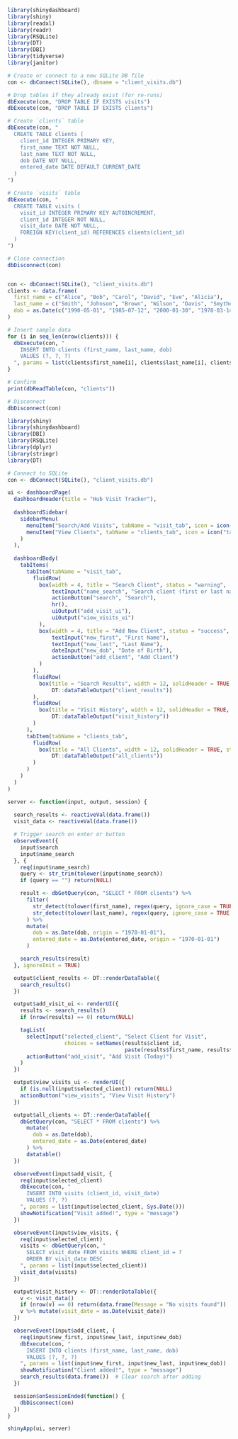 

```r
library(shinydashboard)
library(shiny)
library(readxl)
library(readr)
library(RSQLite)
library(DT)
library(DBI)
library(tidyverse)
library(janitor)
```

```r
# Create or connect to a new SQLite DB file
con <- dbConnect(SQLite(), dbname = "client_visits.db")
```
```r



# Drop tables if they already exist (for re-runs)
dbExecute(con, "DROP TABLE IF EXISTS visits")
dbExecute(con, "DROP TABLE IF EXISTS clients")

# Create `clients` table
dbExecute(con, "
  CREATE TABLE clients (
    client_id INTEGER PRIMARY KEY,
    first_name TEXT NOT NULL,
    last_name TEXT NOT NULL,
    dob DATE NOT NULL,
    entered_date DATE DEFAULT CURRENT_DATE
  )
")

# Create `visits` table
dbExecute(con, "
  CREATE TABLE visits (
    visit_id INTEGER PRIMARY KEY AUTOINCREMENT,
    client_id INTEGER NOT NULL,
    visit_date DATE NOT NULL,
    FOREIGN KEY(client_id) REFERENCES clients(client_id)
  )
")

# Close connection
dbDisconnect(con)



```
```r
con <- dbConnect(SQLite(), "client_visits.db")
clients <- data.frame(
  first_name = c("Alice", "Bob", "Carol", "David", "Eve", "Alicia"),
  last_name = c("Smith", "Johnson", "Brown", "Wilson", "Davis", "Smythe"),
  dob = as.Date(c("1990-05-01", "1985-07-12", "2000-01-30", "1978-03-14", "1992-09-09", "1991-11-11"))
)

# Insert sample data
for (i in seq_len(nrow(clients))) {
  dbExecute(con, "
    INSERT INTO clients (first_name, last_name, dob)
    VALUES (?, ?, ?)
  ", params = list(clients$first_name[i], clients$last_name[i], clients$dob[i]))
}

# Confirm
print(dbReadTable(con, "clients"))

# Disconnect
dbDisconnect(con)
```


```r

library(shiny)
library(shinydashboard)
library(DBI)
library(RSQLite)
library(dplyr)
library(stringr)
library(DT)

# Connect to SQLite
con <- dbConnect(SQLite(), "client_visits.db")

ui <- dashboardPage(
  dashboardHeader(title = "Hub Visit Tracker"),
  
  dashboardSidebar(
    sidebarMenu(
      menuItem("Search/Add Visits", tabName = "visit_tab", icon = icon("user-plus")),
      menuItem("View Clients", tabName = "clients_tab", icon = icon("table"))
    )
  ),
  
  dashboardBody(
    tabItems(
      tabItem(tabName = "visit_tab",
        fluidRow(
          box(width = 4, title = "Search Client", status = "warning",
              textInput("name_search", "Search client (first or last name):"),
              actionButton("search", "Search"),
              hr(),
              uiOutput("add_visit_ui"),
              uiOutput("view_visits_ui")
          ),
          box(width = 4, title = "Add New Client", status = "success",
              textInput("new_first", "First Name"),
              textInput("new_last", "Last Name"),
              dateInput("new_dob", "Date of Birth"),
              actionButton("add_client", "Add Client")
          )
        ),
        fluidRow(
          box(title = "Search Results", width = 12, solidHeader = TRUE, status = "primary",
              DT::dataTableOutput("client_results"))
        ),
        fluidRow(
          box(title = "Visit History", width = 12, solidHeader = TRUE, status = "info",
              DT::dataTableOutput("visit_history"))
        )
      ),
      tabItem(tabName = "clients_tab",
        fluidRow(
          box(title = "All Clients", width = 12, solidHeader = TRUE, status = "info",
              DT::dataTableOutput("all_clients"))
        )
      )
    )
  )
)

server <- function(input, output, session) {
  
  search_results <- reactiveVal(data.frame())
  visit_data <- reactiveVal(data.frame())

  # Trigger search on enter or button
  observeEvent({
    input$search
    input$name_search
  }, {
    req(input$name_search)
    query <- str_trim(tolower(input$name_search))
    if (query == "") return(NULL)

    result <- dbGetQuery(con, "SELECT * FROM clients") %>%
      filter(
        str_detect(tolower(first_name), regex(query, ignore_case = TRUE)) |
        str_detect(tolower(last_name), regex(query, ignore_case = TRUE))
      ) %>%
      mutate(
        dob = as.Date(dob, origin = "1970-01-01"),
        entered_date = as.Date(entered_date, origin = "1970-01-01")
      )

    search_results(result)
  }, ignoreInit = TRUE)

  output$client_results <- DT::renderDataTable({
    search_results()
  })

  output$add_visit_ui <- renderUI({
    results <- search_results()
    if (nrow(results) == 0) return(NULL)

    tagList(
      selectInput("selected_client", "Select Client for Visit",
                  choices = setNames(results$client_id,
                                     paste(results$first_name, results$last_name))),
      actionButton("add_visit", "Add Visit (Today)")
    )
  })

  output$view_visits_ui <- renderUI({
    if (is.null(input$selected_client)) return(NULL)
    actionButton("view_visits", "View Visit History")
  })

  output$all_clients <- DT::renderDataTable({
    dbGetQuery(con, "SELECT * FROM clients") %>%
      mutate(
        dob = as.Date(dob),
        entered_date = as.Date(entered_date)
      ) %>%
      datatable()
  })

  observeEvent(input$add_visit, {
    req(input$selected_client)
    dbExecute(con, "
      INSERT INTO visits (client_id, visit_date)
      VALUES (?, ?)
    ", params = list(input$selected_client, Sys.Date()))
    showNotification("Visit added!", type = "message")
  })

  observeEvent(input$view_visits, {
    req(input$selected_client)
    visits <- dbGetQuery(con, "
      SELECT visit_date FROM visits WHERE client_id = ?
      ORDER BY visit_date DESC
    ", params = list(input$selected_client))
    visit_data(visits)
  })

  output$visit_history <- DT::renderDataTable({
    v <- visit_data()
    if (nrow(v) == 0) return(data.frame(Message = "No visits found"))
    v %>% mutate(visit_date = as.Date(visit_date))
  })

  observeEvent(input$add_client, {
    req(input$new_first, input$new_last, input$new_dob)
    dbExecute(con, "
      INSERT INTO clients (first_name, last_name, dob)
      VALUES (?, ?, ?)
    ", params = list(input$new_first, input$new_last, input$new_dob))
    showNotification("Client added!", type = "message")
    search_results(data.frame())  # Clear search after adding
  })

  session$onSessionEnded(function() {
    dbDisconnect(con)
  })
}

shinyApp(ui, server)


```